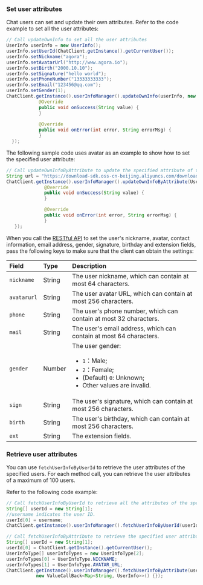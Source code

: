 <PlatformWrapper platform="android">

### Set user attributes

Chat users can set and update their own attributes. Refer to the code example to set all the user attributes:

```java
// Call updateOwnInfo to set all the user attributes
UserInfo userInfo = new UserInfo();
userInfo.setUserId(ChatClient.getInstance().getCurrentUser());
userInfo.setNickname("agora");
userInfo.setAvatarUrl("http://www.agora.io");
userInfo.setBirth("2000.10.10");
userInfo.setSignature("hello world");
userInfo.setPhoneNumber("13333333333");
userInfo.setEmail("123456@qq.com");
userInfo.setGender(1);
ChatClient.getInstance().userInfoManager().updateOwnInfo(userInfo, new ValueCallBack<String>() {
            @Override
            public void onSuccess(String value) {     
            }
  
            @Override
            public void onError(int error, String errorMsg) {
            }
  });
```

The following sample code uses avatar as an example to show how to set the specified user attribute:

```java
// Call updateOwnInfoByAttribute to update the specified attribute of the specified user
String url = "https://download-sdk.oss-cn-beijing.aliyuncs.com/downloads/IMDemo/avatar/Image1.png";
ChatClient.getInstance().userInfoManager().updateOwnInfoByAttribute(UserInfoType.AVATAR_URL, url, new ValueCallBack<String>() {
              @Override
              public void onSuccess(String value) {         
              }

              @Override
              public void onError(int error, String errorMsg) {    
              }
   });
```

When you call the [RESTful API](../restful-api/user-attributes-management#setting-user-attributes) to set the user's nickname, avatar, contact information, email address, gender, signature, birthday and extension fields, pass the following keys to make sure that the client can obtain the settings:

| Field        | Type   | Description                                                         |
| :---------- | :----- | :----------------------------------------------------------- |
| `nickname`  | String | The user nickname, which can contain at most 64 characters.    |
| `avatarurl` | String | The user avatar URL, which can contain at most 256 characters.     |
| `phone`     | String | The user's phone number, which can contain at most 32 characters.  |
| `mail`      | String | The user's email address, which can contain at most 64 characters. |
| `gender`    | Number | The user gender: <ul><li>`1`：Male; </li><li>`2`：Female;</li><li>(Default) `0`: Unknown;</li><li>Other values are invalid.</li></ul> |
| `sign`      | String | The user's signature, which can contain at most 256 characters.  |
| `birth`     | String | The user's birthday, which can contain at most 256 characters.  |
| `ext`       | String | The extension fields.                                                   |

### Retrieve user attributes

You can use `fetchUserInfoByUserId` to retrieve the user attributes of the specified users. For each method call, you can retrieve the user attributes of a maximum of 100 users.

Refer to the following code example:

```java
// Call fetchUserInfoByUserId to retrieve all the attributes of the specified user.
String[] userId = new String[1];
//username indicates the user ID.
userId[0] = username;
ChatClient.getInstance().userInfoManager().fetchUserInfoByUserId(userId, new ValueCallBack<Map<String, UserInfo>>() {});
```

```java
// Call fetchUserInfoByAttribute to retrieve the specified user attribute
String[] userId = new String[1];
userId[0] = ChatClient.getInstance().getCurrentUser();
UserInfoType[] userInfoTypes = new UserInfoType[2];
userInfoTypes[0] = UserInfoType.NICKNAME;
userInfoTypes[1] = UserInfoType.AVATAR_URL;
ChatClient.getInstance().userInfoManager().fetchUserInfoByAttribute(userId, userInfoTypes,
           new ValueCallBack<Map<String, UserInfo>>() {});
```

</PlatformWrapper>